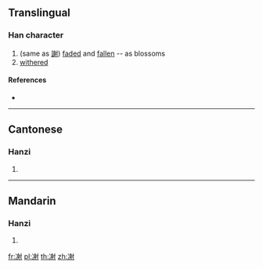==Translingual==

===Han character===
{{Han char|rn=15|rad=冫|as=10|sn=12|four=|canj=IMHHI|ids=⿰冫射}}

# (same as [[謝]]) [[fade]]d and [[fallen]] -- as blossoms
# [[withered]]

====References====
* {{Han ref|kx=0133.120|hdz=10300.050|uh=34D4|ud=13524}}

----

==Cantonese==

===Hanzi===
{{yue-hanzi|jyut=[[ze6]]|y=je6}}

# {{defn|lang=yue|sort=冫10}}

----

==Mandarin==

===Hanzi===
{{cmn-hanzi|pin=[[xiè]] ([[xie4]])|wg=hsieh<sup>4</sup>}}

# {{defn|lang=cmn|sort=冫10}}

[[fr:㓔]]
[[pl:㓔]]
[[th:㓔]]
[[zh:㓔]]